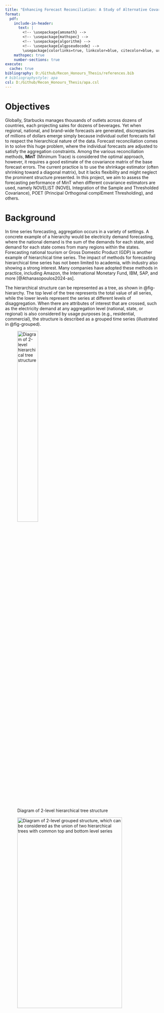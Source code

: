 ```yaml
---
title: "Enhancing Forecast Reconciliation: A Study of Alternative Covariance Estimators"
format: 
  pdf:
    include-in-header:
      text: |
        <!-- \usepackage{amsmath} -->
        <!-- \usepackage{mathspec} -->
        <!-- \usepackage{algorithm} -->
        <!-- \usepackage{algpseudocode} -->
        \usepackage[colorlinks=true, linkcolor=blue, citecolor=blue, urlcolor=blue]{hyperref}
    mathspec: true
    number-sections: true
execute:
  cache: true
bibliography: D:/Github/Recon_Honours_Thesis/references.bib
# bibliographystyle: apa
csl: D:/Github/Recon_Honours_Thesis/apa.csl
---
```


# Objectives

Globally, Starbucks manages thousands of outlets across dozens of countries, each projecting sales for dozens of beverages. Yet when regional, national, and brand-wide forecasts are generated, discrepancies of millions of dollars emerge simply because individual outlet forecasts fail to respect the hierarchical nature of the data. Forecast reconciliation comes in to solve this huge problem, where the individual forecasts are adjusted to satisfy the aggregation constraints. Among the various reconciliation methods, **MinT** (Minimum Trace) is considered the optimal approach, however, it requires a good estimate of the covariance matrix of the base forecast errors. The current practice is to use the shrinkage estimator (often shrinking toward a diagonal matrix), but it lacks flexibility and might neglect the prominent structure presented. In this project, we aim to assess the forecasting performance of MinT when different covariance estimators are used, namely NOVELIST (NOVEL Integration of the Sample and Thresholded Covariance), POET (Principal Orthogonal complEment Thresholding), and others.

# Background

In time series forecasting, aggregation occurs in a variety of settings. A concrete example of a hierarchy would be electricity demand forecasting, where the national demand is the sum of the demands for each state, and demand for each state comes from many regions within the states. Forecasting national tourism or Gross Domestic Product (GDP) is another example of hierarchical time series. The impact of methods for forecasting hierarchical time series has not been limited to academia, with industry also showing a strong interest. Many companies have adopted these methods in practice, including Amazon, the International Monetary Fund, IBM, SAP, and more [@Athanasopoulos2024-as].

The hierarchical structure can be represented as a tree, as shown in @fig-hierarchy. The top level of the tree represents the total value of all series, while the lower levels represent the series at different levels of disaggregation. When there are attributes of interest that are crossed, such as the electricity demand at any aggregation level (national, state, or regional) is also considered by usage purposes (e.g., residential, commercial), the structure is described as a grouped time series (illustrated in @fig-grouped).

![Diagram of 2-level hierarchical tree structure](D:/Github/Recon_Honours_Thesis/research_proposal/figs/hierarchical_structure.png){#fig-hierarchy width="40%" height="40%"}

![Diagram of 2-level grouped structure, which can be considered as the union of two hierarchical trees with common top and bottom level series](D:/Github/Recon_Honours_Thesis/research_proposal/figs/grouped_structure.png){#fig-grouped width="90%" height="40%"}


For simplicity, we refer to both of these structures as hierarchical time series, we will distinguish between them if and when it is necessary. All hierarchical structures can be represented using matrix algebra:

$$
\boldsymbol{y}_t = \boldsymbol{S} \boldsymbol{b}_t,
$$

where $\boldsymbol{S}$ is a summing matrix of order $n \times n_b$ which aggregates the bottom-level series $\boldsymbol{b}_t$ ($n_b$-vector) to the series at aggregation levels above. The $n$-vector $\boldsymbol{y}_t$ contains all observations at time $t$.

The summing matrix $\boldsymbol{S}$ for the tree structure in @fig-hierarchy is:

$$
\boldsymbol{S} = 
\left[
\begin{array}{cccc}
1 & 1 & 1 & 1 \\
1 & 1 & 0 & 0 \\
0 & 0 & 1 & 1 \\
\multicolumn{4}{c}{\boldsymbol{I_n}}
\end{array}
\right].
$$

# Methodology

\color{red}

Assume we produce h-step-ahead base forecasts $\hat{\boldsymbol{b}}_h$ for the bottom-level series, obtained by any prediction methods. Then pre-multiplying them by $\boldsymbol{S}$ we get: 

$$
\tilde{\boldsymbol{y}}_h = \boldsymbol{S} \hat{\boldsymbol{b}}_h .
$$ {#eq-sb}

We refer to $\tilde{\boldsymbol{y}}_h$ as coherent forecasts, as they respect the aggregation structure. We also refer to this way of obtaining coherent forecasts by summing the bottom-level forecasts as the bottom-up approach. However, generating forecasts this way is anchored only to prediction models at a single level, and will not be utilising the information from other levels. This drawback applies to the top-down and middle-out approaches. For example, the bottom-level data can be very noisy or even intermittent, and the higher-level data might be smoother due to the aggregation. 

Another issue with expressing reconciled methods as in @eq-sb is that it restricts the reconciliation to only single-level approaches. Thus, @Hyndman2011-jv suggested a generalised expression for all existing methods, which also provides a framework for new methods to be developed:

\color{black}

$$
\tilde{\boldsymbol{y}}_h = \boldsymbol{S} \boldsymbol{G} \hat{\boldsymbol{y}}_h,
$$ {#eq-sgy}

for a suitable $n_b \times n$ matrix $\boldsymbol{G}$. $\boldsymbol{G}$ maps the base forecasts of all levels $\hat{\boldsymbol{y}}_h$ down into the bottom level, which is then aggregated to the higher levels by $\boldsymbol{S}$.

The choice of $\boldsymbol{G}$ determines the composition of reconciled forecasts $\tilde{\boldsymbol{y}}_h$. Methods are developed to estimate $\boldsymbol{G}$, the first attempts at least squares forecast reconciliation were made by @Hyndman2011-jv.

They proposed the optimal $\boldsymbol{G}$ based on the regression model:

$$
\hat{\boldsymbol{y}}_h = \boldsymbol{S} \boldsymbol{\beta}_h + \boldsymbol{\epsilon}_h,
$$

where $\boldsymbol{\epsilon}_h = \tilde{\boldsymbol{y}}_h - \hat{\boldsymbol{y}}_h$ is the coherency error with variance $\boldsymbol{V}_h$. This led to the GLS solution: $\boldsymbol{G} = (\boldsymbol{S}' \boldsymbol{V}_h^{-1} \boldsymbol{S})^{-1} \boldsymbol{S}' \boldsymbol{V}_h^{-1}$.

However, the covariance matrix $\boldsymbol{V}_h$ is unknown (and later shown by @Wickramasuriya2019-xq to be unidentifiable), and replaced by an identity matrix. The method then collapses into an OLS solution: $\boldsymbol{G} = (\boldsymbol{S}' \boldsymbol{S})^{-1} \boldsymbol{S}'$.

An obvious drawback of the OLS solution is that it weights all series in any level equally, regardless of its scale or forecast error variance. The issue prompted @Hyndman2016-ic to propose a WLS solution, where the series are weighted by the inverse variances of the base forecast errors. The WLS solution is $\boldsymbol{G} = (\boldsymbol{S}' \boldsymbol{\Lambda}_h^{-1} \boldsymbol{S})^{-1} \boldsymbol{S}' \boldsymbol{\Lambda}_h^{-1}$. $\boldsymbol{\Lambda}_h = \text{diag} (\boldsymbol{W}_h)$ and $\boldsymbol{W}_h = Var(\boldsymbol{y}_h - \hat{\boldsymbol{y}}_h)$.

## Minimum Trace (MinT) Reconciliation

@Wickramasuriya2019-xq reframed the problem by taking an optimisation approach. They formulated the problem as minimising the variances of all reconciled forecasts from @eq-sgy. They showed that this is equivalent to minimising the trace of the base forecast error covariance matrix (sum of the diagonal elements - the variances). This is known as the Minimum Trace (MinT) reconciliation method. The MinT solution is given by

$$
\boldsymbol{G} = (\boldsymbol{S}' \boldsymbol{W}_h^{-1} \boldsymbol{S})^{-1}
\boldsymbol{S}' \boldsymbol{W}_h^{-1}
$$

and $\boldsymbol{W}_h$ is the covariance matrix of the h-step-ahead base forecast errors.

@Wickramasuriya2019-xq also showed that MinT is an algebraic generalisation of the GLS, and the OLS and WLS methods are special cases of MinT when $\boldsymbol{W}_h$ is an identity and a diagonal matrix, respectively. 

The MinT solution hinges on a reliable, positive-definite estimate of $\boldsymbol{W}_h$, which is challenging to estimate in high-dimensional setting. Therefore, we will be exploring alternative covariance estimators.



## Alternative Covariance Estimators

We reconstruct the estimator of $\boldsymbol{W}_h$ as $\hat{\boldsymbol{W}}_h = k_h \, g(\hat{\boldsymbol{W}}_1)$, where $k_h > 0$. The function $g(.)$ is an estimator of the unbiased sample covariance matrix of the in-sample one-step-ahead base forecast errors $\hat{\boldsymbol{W}}_1 = \frac{1}{T} \sum_{t=1}^{T} \hat{\boldsymbol{e}}_{t|t-1} \hat{\boldsymbol{e}}_{t|t-1}'$, and $T$ is the length of series' time dimension.


### (a) Shrinkage {-}

The proposed MinT approach by @Wickramasuriya2019-xq uses the shrinkage estimator from @Schafer2005-yw. It guarantees positive definiteness and variance reduction for the covariance matrix, especially when the total number of series $n>T$. The shrinkage estimator is given by:

$$
\hat{\boldsymbol{W}}^{shr}_{1} = \lambda_D \hat{\boldsymbol{W}}_{1, D} + (1 - \lambda_D) \hat{\boldsymbol{W}}_1,
$$

where $\hat{\boldsymbol{W}}_{1, D}$ is a diagonal matrix comprising the diagonal entries of $\hat{\boldsymbol{W}}_1$. We refer to any $\lambda \in [0,1]$ as the shrinkage intensity parameter, the subscript specifies which estimator it belongs to. This approach shrinks the covariance matrix $\hat{\boldsymbol{W}}_1$ towards its diagonal matrix, meaning the off-diagonal elements are shrunk towards zero while the diagonal ones remain unchanged.

@Schafer2005-yw also proposed an estimate of the optimal shrinkage intensity parameter $\lambda_D$:

$$
\hat{\lambda}_D = \frac{\sum_{i \neq j} \widehat{Var}(\hat{r}_{ij})} 
{\sum_{i \neq j} \hat{r}_{ij}^2}
$$

where $\hat{r}_{ij}$ is the $ij$th element of $\hat{\boldsymbol{R}}_1$, the 1-step-ahead sample correlation matrix (obtained from $\hat{\boldsymbol{W}}_1$).

The optimal $\lambda_D$ is obtained by minimising the mean squared error of $\hat{\boldsymbol{W}}_1$: $MSE(\hat{\boldsymbol{W}}_1) = Bias(\hat{\boldsymbol{W}}_1)^2 + Var(\hat{\boldsymbol{W}}_1)$. More specifically, we trade the unbiasedness of the sample covariance matrix for a lower variance. The objective function itself does not take into account any possible principal components structure in the data, and is not flexible enough since it shrinks all off-diagonal elements equally towards zeros.

- Screeplot of eigenvalues

### (b) NOVELIST {-}

The NOVELIST (NOVEL Integration of the Sample and Thresholded Covariance) estimator, proposed by @Huang2019-ua, is currently the main focus of this research project. \textcolor{red}{It introduces adaptive sparsity, retaining strong correlations while discarding weak, noisy correlations. NOVELIST offers more flexibility than the shrinkage estimator, however, it does not guarantee to be positive definite.}

The method is based on the idea of soft-thresholding the sample covariance matrix, then performing shrinkage towards this thresholded version. This introduces an extra parameter, the threshold $\delta$, which is used to control the amount of soft-thresholding. The NOVELIST estimator is given by:

$$
\hat{\boldsymbol{W}}^{N}_{1} = \lambda_{\delta} \hat{\boldsymbol{W}}_{1, \delta} + (1 - \lambda_{\delta}) \hat{\boldsymbol{W}}_1,
$$

where $\hat{\boldsymbol{W}}_{1, \delta}$ is the thresholded version of $\hat{\boldsymbol{W}}_{1}$. By convenient setting, we can rewrite it in terms of correlation:

$$
\hat{\boldsymbol{R}}^{N}_{1} = \lambda_{\delta} \hat{\boldsymbol{R}}_{1,\delta} + (1 - \lambda_{\delta}) \hat{\boldsymbol{R}}_1,
$$

In this setting, $\hat{\boldsymbol{R}}_{1,\delta}$ is the thresholded correlation matrix, where each element is regularised by:

$$
\hat{r}_{1,ij}^\delta = \text{sign}(\hat{r}_{1,ij}) \, 
\text{max}(|\hat{r}_{1,ij}| - \delta, \; 0),
$$

where $\delta \in [0,1]$ is the threshold parameter. For a given threshold $\delta$, @Huang2019-ua derived an analytical expression for the optimal shrinkage intensity parameter $\lambda(\delta)$ using Ledoit-Wolf's lemma [@Ledoit2003-qv]. It can be computed as:

- \textcolor{red}{@Huang2019-ua mentioned Ledoit-Wolf's lemma}

$$
\hat{\lambda}(\delta) = \frac{
  \sum_{i \neq j} \widehat{Var}(\hat{r}_{1,ij}) \; \boldsymbol{1}(|\hat{r}_{1,ij}| \leq \delta)
} {
  \sum_{i \neq j} (\hat{r}_{1,ij} - \hat{r}_{1,ij}^\delta)^2
},
$$

where $\boldsymbol{1}(.)$ is the indicator function.

On the other hand, the optimal threshold $\delta^*$ does not have a closed-form solution, and is typically obtained by executing a rolling-window cross-validation procedure. The formal algorithm is given in the @sec-novelist_cv Appendix. Although it is not required to fit forecasting models multiple times, the cross-validation procedure is still computationally expensive as it computes the NOVELIST estimator and perform reconciliation for each threshold value.

<!-- The idea is to, for each rolling-window set, loop through a range of threshold values, compute the corresponding $\hat{\lambda}(\delta)$ and $\hat{\boldsymbol{R}}^{N}_{1}$. Then we select the one that minimises the average out-of-sample reconciled forecast errors -->

Note that when $\delta \in \bigl[ \text{max}_{i \neq j}|\hat{r}_{1,ij}|, \; 1 \bigr]$, the NOVELIST estimator collapses to the shrinkage estimator, and when $\delta = 0$, it becomes the sample covariance matrix.


### (c) POET {-}

The POET (Principal Orthogonal complEment Thresholding) estimator, proposed by @Fan2013-jz, is another "sparse" + "non-sparse" covariance estimator. It takes the latent factors into account, and is appealing when there are common drivers in the time series within the hierarchy.

The POET method starts by decomposing the correlation matrix $\hat{\boldsymbol{R}}_1$ into a prominent principle components part (low-rank) and a orthogonal complement part $\hat{\boldsymbol{R}}_{1, K}$ (the correlation matrix after removing the first $K$ principal components). Then it applies thresholding to $\hat{\boldsymbol{R}}_{1, K}$. The POET estimator is given by:

$$
\hat{\boldsymbol{R}}^{K}_{1} = \sum_{k = 1}^K \hat{\gamma}_k \hat{\boldsymbol{\xi}}_k \hat{\boldsymbol{\xi}}_k' + T(\hat{\boldsymbol{R}}_{1, K})
$$

where $\hat{\gamma}_k$ and $\hat{\boldsymbol{\xi}}_k$ are the $k$th largest eigenvalue and the corresponding eigenvector of the sample covariance matrix, respectively, and $T(.)$ is the thresholding function, which can be either soft-thresholding, hard-thresholding, or others.


### (d) PC-adjusted NOVELIST {-}

This approach is best of both worlds, leveraging the strengths of both NOVELIST and POET. The PC-adjusted (Principal-Component-adjusted) NOVELIST overcomes the shortcomings of the current shrinkage estimator, taking prominent PCs into account while also offers extra flexibility. The idea is to apply the NOVELIST estimator to the orthogonal complement part $\hat{\boldsymbol{R}}_{1, K}$, and then add the principal components part back. The PC-adjusted NOVELIST estimator is formulated as:

$$
\hat{\boldsymbol{R}}^{N, K}_{1} = \sum_{k = 1}^K \hat{\gamma}_k \hat{\boldsymbol{\xi}}_k \hat{\boldsymbol{\xi}}_k' + \hat{\boldsymbol{R}}^{N}_{1, K}
\; ,
$$

where $\hat{\boldsymbol{R}}^{N}_{1, K}$ is the NOVELIST estimator applied to the orthogonal complement part $\hat{\boldsymbol{R}}_{1, K}$. Similar to the NOVELIST estimator, $\hat{\boldsymbol{R}}^{N, K}_{1}$ is not guaranteed to be positive definite.

Methods to ensure positive definiteness of the NOVELIST estimator (and its PC-adjusted variant) will be explored and studied in the project. @Huang2019-ua proposed to diagonalise the NOVELIST
estimator and replace any eigenvalues that fall under a certain small positive threshold by the value of that threshold. Alternatively, we can implement the algorithm of @Higham2002-te that computes the nearest positive definite matrix to a given matrix.


# Experimental Design

The experimental design is to simulate a hierarchical time series data set, then apply the MinT reconciliation method with different covariance estimators. The data set will be split into training and test sets. In case of cross-validation, the training set will be further split into training and validation sets. The data generating process is described in @sec-dgp Appendix.

- Put some graphs here

# Timeline & Milestones

```r
#| echo: false
#| message: false
#| warning: false
library(tibble)
library(knitr)

tibble(
  Period = c(
    "March - April", 
    "May", 
    "June - July", 
    "August",
    "September - October"
  ),
  Task = c(
    "Literature review, methods implementation (shrinkage, NOVELIST) + simulation framework",
    "Simulation + NOVELIST assessment",
    "Experiments with POET and PC-adjusted NOVELIST",
    "Real-world application + evaluation",
    "Final writing + submission"
  ),
  Deliverable = c(
    "Main codes + paper draft",
    "Results: NOVELIST",
    "Results: POET & PC-adjusted NOVELIST",
    "Application completed",
    "Thesis manuscript"
  )
) %>%
  kable(caption = "Project Timeline and Key Milestones")
```


# Expected Contributions

\pagebreak

# Appendix {#sec-appendix} 

## Algorithm: NOVELIST cross-validation for optimal threshold $\delta^*$ {#sec-novelist_cv}

![NOVELIST cross-validation procedure](D:/Github/Recon_Honours_Thesis/research_proposal/figs/novelist_cv_algo.png){#fig-novelist_cv height=70%}

## Data generating progress design {#sec-dgp}

The designed data generating process for bottom-level series is a stationary VAR(1) process, with the following structure:

$$
\boldsymbol{y}_t = \boldsymbol{A} \boldsymbol{y}_{t-1} + \boldsymbol{e}_t,
$$

where $\boldsymbol{A}$ is a $p \times p$ block diagonal matrix of autoregressive coefficients $\boldsymbol{A} = diag(\boldsymbol{A}_1, \ldots, \boldsymbol{A}_m)$, with each $\boldsymbol{A}_i$ being a $p_i \times p_i$ matrix. The block diagonal structure ensures that the time series are grouped into $m$ groups, with each group having its own autoregressive coefficients. This aim to simulate the interdependencies between the time series within each group, where reconciliation will be better performed than the usual base forecasts.

The model is added with a Gaussian innovation process $\boldsymbol{e}_t$, with covariance matrix $\Sigma$. The covariance matrix $\Sigma$ is generated specifically in the following way:

1. A compound symmetric correlation matrix is used for each block of size $p_i$ in $\boldsymbol{A}_i$, where the coefficients are sampled from a uniform distribution.

2. The correlations between different blocks are imposed using the Algorithm 1 in @Hardin2013-wu.

3. The covariance matrix $\Sigma$ is then constructed by uniform sampling of standard deviations for all $p$ series.

We have an option to randomly flip the signs of the covariance elements, which will create a more realistic structure in the innovation process.



<!-- ```{=latex} -->
<!-- \begin{algorithm} -->
<!-- \caption{Cross-validation procedure to select optimal threshold $\delta^*$ for NOVELIST} -->
<!-- \begin{algorithmic}[1] -->
<!-- \State \textbf{Input:} Residual matrix $E$ of dimension $T \times p$, grid of threshold candidates $\{\delta_j\}$, window size $n$ -->
<!-- \For{each threshold candidate $\delta_j$} -->
<!--     \For{$t = n+1$ to $T$} -->
<!--         \State Define in-sample window: $E_{1:n} = \{e_{t-n}, ..., e_{t-1}\}$ -->
<!--         \State Compute sample covariance $\hat{\Sigma}_t = \frac{1}{n} E_{1:n}^\top E_{1:n}$ -->
<!--         \State Compute thresholded covariance: $\hat{\Sigma}^{\text{thr}}_t = \text{Threshold}(\hat{\Sigma}_t, \delta_j)$ -->
<!--         \State Compute NOVELIST: $\hat{\Sigma}^{\text{nov}}_t = (1 - \lambda) \hat{\Sigma}_t + \lambda \hat{\Sigma}^{\text{thr}}_t$ -->
<!--         \State Compute inverse: $W_t = (\hat{\Sigma}^{\text{nov}}_t)^{-1}$ -->
<!--         \State Compute MinT reconciliation matrix: $P_t = (S^\top W_t S)^{-1} S^\top W_t$ -->
<!--         \State Compute forecast error: $e_t = y_t - S P_t \hat{y}_t$ -->
<!--     \EndFor -->
<!--     \State Compute total CV loss $L_j = \sum_t \|e_t\|^2$ -->
<!-- \EndFor -->
<!-- \State \textbf{Output:} $\delta^* = \arg\min_{\delta_j} L_j$ -->
<!-- \end{algorithmic} -->
<!-- \end{algorithm} -->
<!-- ``` -->


\pagebreak

# References







